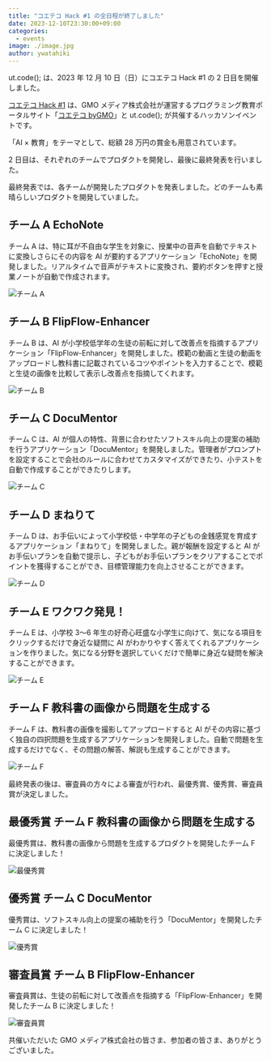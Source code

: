 ```yaml
---
title: "コエテコ Hack #1 の全日程が終了しました"
date: 2023-12-10T23:30:00+09:00
categories:
  - events
image: ./image.jpg
author: ywatahiki
---
```


ut.code(); は、2023 年 12 月 10 日（日）にコエテコ Hack #1 の 2 日目を開催しました。

[コエテコ Hack #1](https://utcode.net/events/coeteco-hack-1/) は、GMO メディア株式会社が運営するプログラミング教育ポータルサイト「[コエテコ byGMO](https://coeteco.jp/)」と ut.code(); が共催するハッカソンイベントです。

「AI × 教育」をテーマとして、総額 28 万円の賞金も用意されています。

2 日目は、それぞれのチームでプロダクトを開発し、最後に最終発表を行いました。

最終発表では、各チームが開発したプロダクトを発表しました。どのチームも素晴らしいプロダクトを開発していました。

## チーム A EchoNote

チーム A は、特に耳が不自由な学生を対象に、授業中の音声を自動でテキストに変換しさらにその内容を AI が要約するアプリケーション「EchoNote」を開発しました。リアルタイムで音声がテキストに変換され、要約ボタンを押すと授業ノートが自動で作成されます。

![チーム A](./team-a.jpg)

## チーム B FlipFlow-Enhancer

チーム B は、AI が小学校低学年の生徒の前転に対して改善点を指摘するアプリケーション「FlipFlow-Enhancer」を開発しました。模範の動画と生徒の動画をアップロードし教科書に記載されているコツやポイントを入力することで、模範と生徒の画像を比較して表示し改善点を指摘してくれます。

![チーム B](./team-b.jpg)

## チーム C DocuMentor

チーム C は、AI が個人の特性、背景に合わせたソフトスキル向上の提案の補助を行うアプリケーション「DocuMentor」を開発しました。管理者がプロンプトを設定することで会社のルールに合わせてカスタマイズができたり、小テストを自動で作成することができたりします。

![チーム C](./team-c.jpg)

## チーム D まねりて

チーム D は、お手伝いによって小学校低・中学年の子どもの金銭感覚を育成するアプリケーション「まねりて」を開発しました。親が報酬を設定すると AI がお手伝いプランを自動で提示し、子どもがお手伝いプランをクリアすることでポイントを獲得することができ、目標管理能力を向上させることができます。

![チーム D](./team-d.jpg)

## チーム E ワクワク発見！

チーム E は、小学校 3〜6 年生の好奇心旺盛な小学生に向けて、気になる項目をクリックするだけで身近な疑問に AI がわかりやすく答えてくれるアプリケーションを作りました。気になる分野を選択していくだけで簡単に身近な疑問を解決することができます。

![チーム E](./team-e.jpg)

## チーム F 教科書の画像から問題を生成する

チーム F は、教科書の画像を撮影してアップロードすると AI がその内容に基づく独自の四択問題を生成するアプリケーションを開発しました。自動で問題を生成するだけでなく、その問題の解答、解説も生成することができます。

![チーム F](./team-f.jpg)

最終発表の後は、審査員の方々による審査が行われ、最優秀賞、優秀賞、審査員賞が決定しました。

## 最優秀賞 チーム F 教科書の画像から問題を生成する

最優秀賞は、教科書の画像から問題を生成するプロダクトを開発したチーム F に決定しました！

![最優秀賞](./grand-prize.jpg)

## 優秀賞 チーム C DocuMentor

優秀賞は、ソフトスキル向上の提案の補助を行う「DocuMentor」を開発したチーム C に決定しました！

![優秀賞](./excellence-award.jpg)

## 審査員賞 チーム B FlipFlow-Enhancer

審査員賞は、生徒の前転に対して改善点を指摘する「FlipFlow-Enhancer」を開発したチーム B に決定しました！

![審査員賞](./special-award.jpg)

共催いただいた GMO メディア株式会社の皆さま、参加者の皆さま、ありがとうございました。
